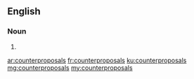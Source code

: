 {{also|counter-proposals}}
==English==

===Noun===
{{head|en|noun plural form}}

# {{plural of|counterproposal|lang=en}}

[[ar:counterproposals]]
[[fr:counterproposals]]
[[ku:counterproposals]]
[[mg:counterproposals]]
[[my:counterproposals]]